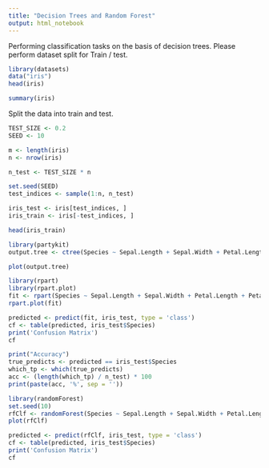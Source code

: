 ```yaml
---
title: "Decision Trees and Random Forest"
output: html_notebook
---
```


Performing classification tasks on the basis of decision trees.
Please perform dataset split for Train / test.

```r
library(datasets)
data("iris")
head(iris)
```

```r
summary(iris)
```
 
 Split the data into train and test.
```r
TEST_SIZE <- 0.2
SEED <- 10

m <- length(iris)
n <- nrow(iris)

n_test <- TEST_SIZE * n

set.seed(SEED)
test_indices <- sample(1:n, n_test)

iris_test <- iris[test_indices, ]
iris_train <- iris[-test_indices, ]

head(iris_train)
```
 
 
```r
library(partykit)
output.tree <- ctree(Species ~ Sepal.Length + Sepal.Width + Petal.Length + Petal.Width, data = iris_train)
```

```r
plot(output.tree)
```

```r
library(rpart)
library(rpart.plot)
fit <- rpart(Species ~ Sepal.Length + Sepal.Width + Petal.Length + Petal.Width, data = iris)
rpart.plot(fit)
```

```r
predicted <- predict(fit, iris_test, type = 'class')
cf <- table(predicted, iris_test$Species)
print('Confusion Matrix')
cf
```

```r
print("Accuracy")
true_predicts <- predicted == iris_test$Species
which_tp <- which(true_predicts)
acc <- (length(which_tp) / n_test) * 100
print(paste(acc, '%', sep = ''))
```

```r
library(randomForest)
set.seed(10)
rfClf <- randomForest(Species ~ Sepal.Length + Sepal.Width + Petal.Length + Petal.Width, data = iris_train, ntree = 100)
plot(rfClf)
```


```r
predicted <- predict(rfClf, iris_test, type = 'class')
cf <- table(predicted, iris_test$Species)
print('Confusion Matrix')
cf

```
